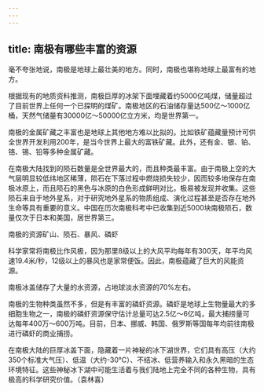 ```yaml
---
---
---
```

title: 南极有哪些丰富的资源
---




毫不夸张地说，南极是地球上最壮美的地方。同时，南极也堪称地球上最富有的地方。

根据现有的地质资料推测，南极巨厚的冰架下面埋藏着约5000亿吨煤，储量超过了目前世界上任何一个已探明的煤矿。南极地区的石油储存量达500亿～1000亿桶，天然气储量有30000亿～50000亿立方米，均是世界第一。

南极的金属矿藏之丰富也是地球上其他地方难以比拟的。比如铁矿蕴藏量预计可供全世界开发利用200年，是当今世界上最大的富铁矿藏。此外，还有金、银、铂、铬、锡、铅等多种金属矿藏。

在南极大陆找到的陨石数量是全世界最大的，而且种类最丰富。由于南极上空的大气层明显较低纬地区稀薄，陨石在下落过程中燃烧损失较少，因而较多地保存在南极冰原上，而且陨石的黑色与冰原的白色形成鲜明对比，极易被发现并收集。这些陨石来自于地外星系，对于研究地外星系的物质组成、演化过程甚至是否存在地外生命等具有重要的意义。中国在历次南极科考中已收集到近5000块南极陨石，数量仅次于日本和美国，居世界第三。



南极的资源矿山、陨石、暴风、磷虾



科学家常将南极比作风极，因为那里8级以上的大风平均每年有300天，年平均风速19.4米/秒，12级以上的暴风也是家常便饭。因此，南极蕴藏了巨大的风能资源。

南极冰盖储存了大量的水资源，占地球淡水资源的70%左右。

南极的生物种类虽然不多，但是有丰富的磷虾资源。磷虾是地球上生物量最大的多细胞生物之一，南极的磷虾资源保守估计总量可达2.5亿～6亿吨，最大捕捞量可达每年400万～600万吨。目前，日本、挪威、韩国、俄罗斯等国每年均前往南极进行磷虾的商业捕捞。

在南极大陆的巨厚冰盖下面，隐藏着一片神秘的冰下湖世界，它们具有高压（大约350个标准大气压）、低温（大约-30℃）、不结冰、低营养输入和永久黑暗的生态环境特征。这些神秘冰下湖中可能生活着与我们陆地上完全不同的各种生物，具有极高的科学研究价值。（袁林喜）